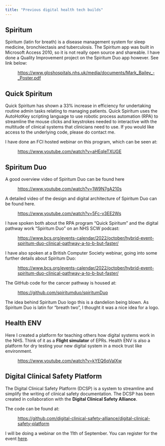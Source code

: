 ```yaml
---
title: "Previous digital health tech builds"
---
```


## Spiritum

Spiritum (latin for breath) is a disease management system for sleep medicine, bronchiectasis and tuberculosis. The Spiritum app was built in Microsoft Access 2010, so it is not really open source and shareable. I have done a Quality Improvement project on the Spiritum Duo app however. See link below:

<p style="margin-left: 40px;">[https://www.gloshospitals.nhs.uk/media/documents/Mark_Bailey_-_Poster.pdf](https://www.gloshospitals.nhs.uk/media/documents/Mark_Bailey_-_Poster.pdf)</p>

## Quick Spiritum

Quick Spiritum has shown a 33% increase in efficiency for undertaking routine admin tasks relating to managing patients. Quick Spiritum uses the AutoHotKey scripting language to use robotic process automation (RPA) to streamline the mouse clicks and keystrokes needed to interactive with the multitude of clinical systems that clinicians need to use. If you would like access to the underlying code, please do contact me.

I have done an FCI hosted webinar on this program, which can be seen at:

<p style="margin-left: 40px;">[https://www.youtube.com/watch?v=aHEqIeTXUGE](https://www.youtube.com/watch?v=aHEqIeTXUGE)</p>

## Spiritum Duo

A good overview video of Spiritum Duo can be found here

<p style="margin-left: 40px;">[https://www.youtube.com/watch?v=1W9N7gA210s](https://www.youtube.com/watch?v=1W9N7gA210s)</p>

A detailed video of the design and digital architecture of Spiritum Duo can be found here.

<p style="margin-left: 40px;">[https://www.youtube.com/watch?v=5Fc-v3EE2Ws](https://www.youtube.com/watch?v=5Fc-v3EE2Ws)</p>

I have spoken both about the RPA program “Quick Spiritum” and the digital pathway work “Spiritum Duo” on an NHS SCW podcast:

<p style="margin-left: 40px;">[https://www.bcs.org/events-calendar/2022/october/hybrid-event-spiritum-duo-clinical-pathway-a-to-b-but-faster/](https://open.spotify.com/episode/5MR5Zj7kKehgFafeoVhOty)</p>

I have also spoken at a British Computer Society webinar, going into some further details about Spiritum Duo:

<p style="margin-left: 40px;">[https://www.bcs.org/events-calendar/2022/october/hybrid-event-spiritum-duo-clinical-pathway-a-to-b-but-faster/](https://www.bcs.org/events-calendar/2022/october/hybrid-event-spiritum-duo-clinical-pathway-a-to-b-but-faster/)</p>

The GitHub code for the cancer pathway is housed at:

<p style="margin-left: 40px;">[https://github.com/spiritumduo/spiritumDuo](https://github.com/spiritumduo/spiritumDuo)</p>

The idea behind Spiritum Duo logo this is a dandelion being blown. As Spiritum Duo is latin for “breath two”, I thought it was a nice idea for a logo.

## Health ENV

Here I created a platform for teaching others how digital systems work in the NHS. Think of it as a **Flight simulator** of EPRs. Health ENV is also a platform for dry testing your new digital system in a mock trust like environment.

<p style="margin-left: 40px;">[https://www.youtube.com/watch?v=kYEQ6qValXw](https://www.youtube.com/watch?v=kYEQ6qValXw)</p>


## Digital Clinical Safety Platform

The Digital Clinical Safety Platform (DCSP) is a system to streamline and simplify the writing of clinical safety documentation. The DCSP has been created in collaboration with the **Digital Clinical Safety Alliance**.

The code can be found at:

<p style="margin-left: 40px;">[https://github.com/digital-clinical-safety-alliance/digital-clinical-safety-platform](https://github.com/digital-clinical-safety-alliance/digital-clinical-safety-platform)</p>

I will be doing a webinar on the 11th of September. You can register for the event [here](https://letsdodigital.org/tickets/dcsa/1.html).